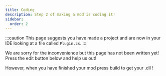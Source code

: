 ```yaml
---
title: Coding
description: Step 2 of making a mod is coding it!
sidebar:
  order: 2
---
```



:::caution
This page suggests you have made a project and are now in your IDE looking at a file called `Plugin.cs`.
:::

We are sorry for the inconvenience but this page has not been written yet! Press the edit button below and help us out!

However, when you have finished your mod press build to get your .dll !

<LinkCard
  title="Publishing your mod"
  href="/creating-a-mod/packaging-and-publishing"
  description="Upload your mod for everyone to download!"
/>